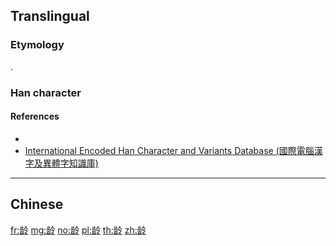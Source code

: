 {{character info/new}}
{{also|齡}}
==Translingual==
{{Han simplified forms|齡|齢|龄}}

===Etymology===
{{Han simp|齡|f=齒|t=齿}}.

===Han character===
{{Han char|rn=211|rad=齿|as=5|sn=13|canj=YUOII|four=28732|ids=⿰齿令}}

====References====
* {{Han ref|hdz=74791.08|uh=9F84}}
* [http://chardb.iis.sinica.edu.tw/char/27665 International Encoded Han Character and Variants Database (國際電腦漢字及異體字知識庫)]

----

==Chinese==
{{zh-see|齡}}

[[fr:龄]]
[[mg:龄]]
[[no:龄]]
[[pl:龄]]
[[th:龄]]
[[zh:龄]]